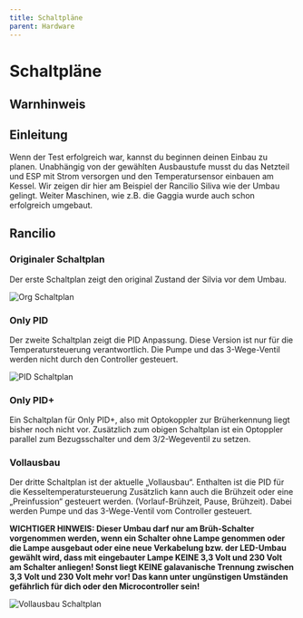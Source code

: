 ```yaml
---
title: Schaltpläne
parent: Hardware
---
```


# Schaltpläne

## Warnhinweis

<Caution />

## Einleitung

Wenn der Test erfolgreich war, kannst du beginnen deinen Einbau zu planen. Unabhängig von der gewählten Ausbaustufe musst du das Netzteil und ESP mit Strom versorgen und den Temperatursensor einbauen am Kessel. Wir zeigen dir hier am Beispiel der Rancilio Siliva wie der Umbau gelingt. Weiter Maschinen, wie z.B. die Gaggia wurde auch schon erfolgreich umgebaut.

## Rancilio

### Originaler Schaltplan

Der erste Schaltplan zeigt den original Zustand der Silvia vor dem Umbau.

![Org Schaltplan](/schaltplan/OrginalSchaltplanRancilio.png)

### Only PID

Der zweite Schaltplan zeigt die PID Anpassung.
Diese Version ist nur für die Temperatursteuerung verantwortlich.
Die Pumpe und das 3-Wege-Ventil werden nicht durch den Controller gesteuert.

![PID Schaltplan](/schaltplan/OnlyPIDRancilio.png)

### Only PID+

Ein Schaltplan für Only PID+, also mit Optokoppler zur Brüherkennung liegt bisher noch nicht vor. Zusätzlich zum obigen Schaltplan ist ein Optoppler parallel zum Bezugsschalter und dem 3/2-Wegeventil zu setzen.

### Vollausbau

Der dritte Schaltplan ist der aktuelle „Vollausbau“.
Enthalten ist die PID für die Kesseltemperatursteuerung
Zusätzlich kann auch die Brühzeit oder eine „Preinfussion“ gesteuert werden. (Vorlauf-Brühzeit, Pause, Brühzeit).
Dabei werden Pumpe und das 3-Wege-Ventil vom Controller gesteuert.

**WICHTIGER HINWEIS: Dieser Umbau darf nur am Brüh-Schalter vorgenommen werden, wenn ein Schalter ohne Lampe genommen oder die Lampe ausgebaut oder eine neue Verkabelung bzw. der LED-Umbau gewählt wird, dass mit eingebauter Lampe KEINE 3,3 Volt und 230 Volt am Schalter anliegen! Sonst liegt KEINE galavanische Trennung zwischen 3,3 Volt und 230 Volt mehr vor! Das kann unter ungünstigen Umständen gefährlich für dich oder den Microcontroller sein!**

![Vollausbau Schaltplan](/schaltplan/VollausbauRancilio.png)
